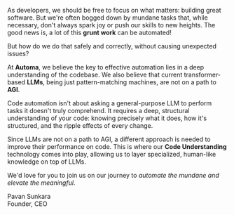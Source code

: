 As developers, we should be free to focus on what matters: building
great software. But we're often bogged down by mundane tasks that,
while necessary, don't always spark joy or push our skills to new heights.
The good news is, a lot of this **grunt work** can be automated!

But how do we do that safely and correctly, without causing unexpected issues?

At **Automa**, we believe the key to effective automation lies in a deep
understanding of the codebase. We also believe that current transformer-based
**LLMs**, being just pattern-matching machines, are not on a path to **AGI**.

Code automation isn't about asking a general-purpose LLM to perform
tasks it doesn't truly comprehend. It requires a deep, structural
understanding of your code: knowing precisely what it does, how it's
structured, and the ripple effects of every change.

Since LLMs are not on a path to AGI, a different approach is needed to
improve their performance on code. This is where our **Code Understanding**
technology comes into play, allowing us to layer specialized, human-like
knowledge on top of LLMs.

We'd love for you to join us on our journey to _automate the mundane
and elevate the meaningful_.

Pavan Sunkara<br/>
Founder, CEO
